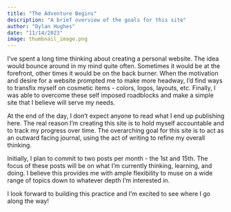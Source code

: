 ```yaml
---
title: "The Adventure Begins"
description: "A brief overview of the goals for this site"
author: "Dylan Hughes"
date: "11/14/2023"
image: thumbnail_image.png
---
```


I've spent a long time thinking about creating a personal website. The idea would bounce around in my mind quite often. Sometimes it would be at the forefront, other times it would be on the back burner. When the motivation and desire for a website prompted me to make more headway, I'd find ways to transfix myself on cosmetic items - colors, logos, layouts, etc. Finally, I was able to overcome these self imposed roadblocks and make a simple site that I believe will serve my needs.

At the end of the day, I don't expect anyone to read what I end up publishing here. The real reason I'm creating this site is to hold myself accountable and to track my progress over time. The overarching goal for this site is to act as an outward facing journal, using the act of writing to refine my overall thinking.

Initially, I plan to commit to two posts per month - the 1st and 15th. The focus of these posts will be on what I'm currently thinking, learning, and doing. I believe this provides me with ample flexibility to muse on a wide range of topics down to whatever depth I'm interested in.

I look forward to building this practice and I'm excited to see where I go along the way!

